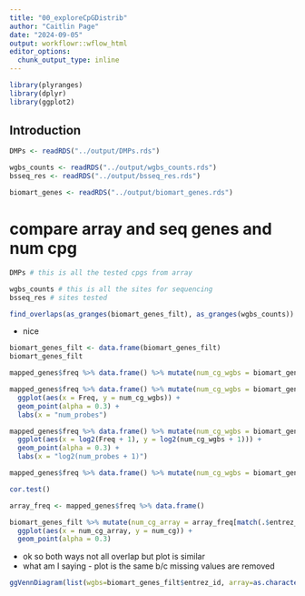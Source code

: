 ```yaml
---
title: "00_exploreCpGDistrib"
author: "Caitlin Page"
date: "2024-09-05"
output: workflowr::wflow_html
editor_options:
  chunk_output_type: inline
---
```

```r
library(plyranges)
library(dplyr)
library(ggplot2)
```

## Introduction

```r
DMPs <- readRDS("../output/DMPs.rds")

wgbs_counts <- readRDS("../output/wgbs_counts.rds")
bsseq_res <- readRDS("../output/bsseq_res.rds")

biomart_genes <- readRDS("../output/biomart_genes.rds")
```

# compare array and seq genes and num cpg
```r
DMPs # this is all the tested cpgs from array
```
```r
wgbs_counts # this is all the sites for sequencing 
bsseq_res # sites tested
```
```r
find_overlaps(as_granges(biomart_genes_filt), as_granges(wgbs_counts)) %>% data.frame() %>% group_by(ensembl_gene_id) %>% mutate(num_wgbs = n()) %>% ungroup() %>% mutate(match = ifelse(num_cg == num_wgbs, TRUE, FALSE)) %>% group_by(match) %>% summarise(n())
```
- nice
```r
biomart_genes_filt <- data.frame(biomart_genes_filt)
biomart_genes_filt
```
```r
mapped_genes$freq %>% data.frame() %>% mutate(num_cg_wgbs = biomart_genes_filt[match(.$eg.all, biomart_genes_filt$entrez_id), "num_cg"]) %>% filter(Freq == 0 | num_cg_wgbs == 0)
```


```r
mapped_genes$freq %>% data.frame() %>% mutate(num_cg_wgbs = biomart_genes_filt[match(.$eg.all, biomart_genes_filt$entrez_id), "num_cg"]) %>%
  ggplot(aes(x = Freq, y = num_cg_wgbs)) +
  geom_point(alpha = 0.3) +
  labs(x = "num_probes")

mapped_genes$freq %>% data.frame() %>% mutate(num_cg_wgbs = biomart_genes_filt[match(.$eg.all, biomart_genes_filt$entrez_id), "num_cg"]) %>%
  ggplot(aes(x = log2(Freq + 1), y = log2(num_cg_wgbs + 1))) +
  geom_point(alpha = 0.3) +
  labs(x = "log2(num_probes + 1)")
```
```r
mapped_genes$freq %>% data.frame() %>% mutate(num_cg_wgbs = biomart_genes_filt[match(.$eg.all, biomart_genes_filt$entrez_id), "num_cg"]) %>% filter(!is.na(num_cg_wgbs)) %>% cor.test(.$Freq, .$num_cg_wgbs) # yeah ok i knew i couldn't shove it in like that
```
```r
cor.test()
```

```r
array_freq <- mapped_genes$freq %>% data.frame()
```

```r
biomart_genes_filt %>% mutate(num_cg_array = array_freq[match(.$entrez_id, array_freq$eg.all), "Freq"]) %>%
  ggplot(aes(x = num_cg_array, y = num_cg)) +
  geom_point(alpha = 0.3)
```
- ok so both ways not all overlap but plot is similar
- what am I saying - plot is the same b/c missing values are removed
```r
ggVennDiagram(list(wgbs=biomart_genes_filt$entrez_id, array=as.character(array_freq$eg.all)))
```





